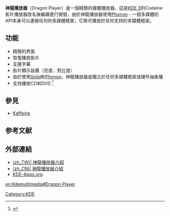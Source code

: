 {{Infobox Software
| name = 神龍播放器
| logo = [[File:Breezeicons-apps-48-dragonplayer.svg|File:Breezeicons-apps-48-dragonplayer.svg]]
| screenshot = [[File:Dragon_Player_21.12.0_screenshot.png|256px]]
| caption =
| developer = Ian Monroe
|  latest_release_version = 
|  latest_release_date = 
|  latest_preview_version =
|  latest_preview_date =
| programming language = [[C++|C++]] and [[Qt|Qt]]
| operating system = [[跨平台|跨平台]]
| platform = [[KDE|KDE]]
| language =
| genre = 媒體播放器
| license = [[GNU_General_Public_License|GNU General Public License]]
}}

'''神龍播放器'''（Dragon Player）是一個精簡的媒體播放器。這是[[KDE_3|KDE 3]]的Codeine影片播放器改名後繼續進行開發，由於神龍播放器使用[[Phonon_(KDE)|Phonon]] - 一個多媒體的API本身可以連接任何的多媒體框架，它將可播放於任何支持的多媒體框架。

== 功能 ==

*精簡的界面 
*恢復播放影片 
*支援字幕 
*影片顯示設置（亮度，對比度） 
*由於使用[[Solid_(KDE)|Solid]]和[[Phonon_(KDE)|Phonon]]，神龍播放器是獨立於任何多媒體框架或硬件抽象層 
*支持播放CD和DVD <ref>{{Cite web |url=http://dot.kde.org/1201910126/ |title=KDE Commit-Digest for 27th January 2008 |accessdate=2009-04-03 |archive-date=2008-11-05 |archive-url=https://web.archive.org/web/20081105034749/http://dot.kde.org/1201910126/ |dead-url=no }}</ref>

== 參見 ==
*[[Kaffeine|Kaffeine]]

== 参考文献 ==
{{Reflist}}

== 外部連結 ==
* [http://userbase.kde.org/Dragon_Player (zh_TW)|  神龍播放器介紹]{{Wayback|url=http://userbase.kde.org/Dragon_Player |date=20091204141252 }}{{zh-tw}}
* [http://userbase.kde.org/Dragon_Player (zh_CN)|  神龍播放器介紹]{{Wayback|url=http://userbase.kde.org/Dragon_Player |date=20091204141252 }}{{zh-cn}}
* [http://kde-apps.org/content/show.php?content=17161 KDE-Apps.org]{{Wayback|url=http://kde-apps.org/content/show.php?content=17161 |date=20110426164816 }} {{en}}
{{KDE}}

[[Category:KDE|Category:KDE]]

[[en:Kdemultimedia#Dragon_Player|en:Kdemultimedia#Dragon Player]]